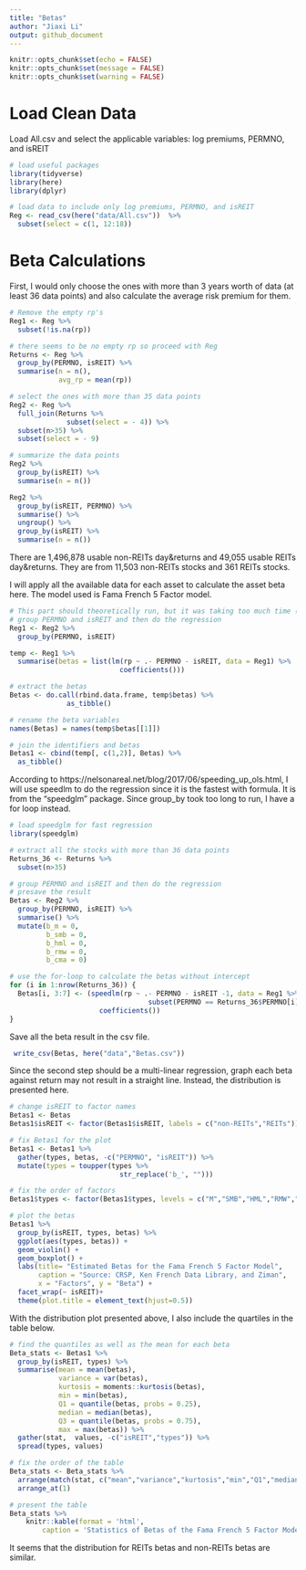 ```yaml
---
title: "Betas"
author: "Jiaxi Li"
output: github_document
---
```


```r
knitr::opts_chunk$set(echo = FALSE)
knitr::opts_chunk$set(message = FALSE)
knitr::opts_chunk$set(warning = FALSE)
```

# Load Clean Data

Load All.csv and select the applicable variables: log premiums, PERMNO, and isREIT

```r
# load useful packages
library(tidyverse)
library(here)
library(dplyr)

# load data to include only log premiums, PERMNO, and isREIT
Reg <- read_csv(here("data/All.csv"))  %>%
  subset(select = c(1, 12:18))
```

# Beta Calculations

First, I would only choose the ones with more than 3 years worth of data (at least 36 data points) and also calculate the average risk premium for them.

```r
# Remove the empty rp's
Reg1 <- Reg %>%
  subset(!is.na(rp))

# there seems to be no empty rp so proceed with Reg
Returns <- Reg %>%
  group_by(PERMNO, isREIT) %>%
  summarise(n = n(),
            avg_rp = mean(rp))

# select the ones with more than 35 data points
Reg2 <- Reg %>%
  full_join(Returns %>%
              subset(select = - 4)) %>%
  subset(n>35) %>%
  subset(select = - 9)

# summarize the data points
Reg2 %>%
  group_by(isREIT) %>%
  summarise(n = n())

Reg2 %>%
  group_by(isREIT, PERMNO) %>%
  summarise() %>%
  ungroup() %>%
  group_by(isREIT) %>%
  summarise(n = n())
```

There are 1,496,878 usable non-REITs day&returns and 49,055 usable REITs day&returns. They are from 11,503 non-REITs stocks and 361 REITs stocks.

I will apply all the available data for each asset to calculate the asset beta here. The model used is Fama French 5 Factor model.

```r
# This part should theoretically run, but it was taking too much time (maybe a better computer can do it).
# group PERMNO and isREIT and then do the regression
Reg1 <- Reg2 %>%
  group_by(PERMNO, isREIT)

temp <- Reg1 %>%
  summarise(betas = list(lm(rp ~ .- PERMNO - isREIT, data = Reg1) %>%
                           coefficients()))

# extract the betas
Betas <- do.call(rbind.data.frame, temp$betas) %>%
              as_tibble()

# rename the beta variables
names(Betas) = names(temp$betas[[1]])

# join the identifiers and betas
Betas1 <- cbind(temp[, c(1,2)], Betas) %>%
  as_tibble()
```

According to https://nelsonareal.net/blog/2017/06/speeding_up_ols.html, I will use speedlm to do the regression since it is the fastest with formula. It is from the "speedglm" package. Since group_by took too long to run, I have a for loop instead.

```r
# load speedglm for fast regression
library(speedglm)

# extract all the stocks with more than 36 data points
Returns_36 <- Returns %>%
  subset(n>35)

# group PERMNO and isREIT and then do the regression
# presave the result
Betas <- Reg2 %>%
  group_by(PERMNO, isREIT) %>%
  summarise() %>%
  mutate(b_m = 0,
         b_smb = 0,
         b_hml = 0,
         b_rmw = 0,
         b_cma = 0)

# use the for-loop to calculate the betas without intercept
for (i in 1:nrow(Returns_36)) {
  Betas[i, 3:7] <- (speedlm(rp ~ .- PERMNO - isREIT -1, data = Reg1 %>%
                                  subset(PERMNO == Returns_36$PERMNO[i])) %>%
                      coefficients())
}

```

Save all the beta result in the csv file.
```r
 write_csv(Betas, here("data","Betas.csv"))
```

Since the second step should be a multi-linear regression, graph each beta against return may not result in a straight line. Instead, the distribution is presented here.
```r
# change isREIT to factor names
Betas1 <- Betas
Betas1$isREIT <- factor(Betas1$isREIT, labels = c("non-REITs","REITs"))

# fix Betas1 for the plot 
Betas1 <- Betas1 %>%
  gather(types, betas, -c("PERMNO", "isREIT")) %>%
  mutate(types = toupper(types %>%
                           str_replace('b_', "")))

# fix the order of factors
Betas1$types <- factor(Betas1$types, levels = c("M","SMB","HML","RMW","CMA"))

# plot the betas
Betas1 %>%
  group_by(isREIT, types, betas) %>%
  ggplot(aes(types, betas)) +
  geom_violin() +
  geom_boxplot() +
  labs(title= "Estimated Betas for the Fama French 5 Factor Model",
       caption = "Source: CRSP, Ken French Data Library, and Ziman",
       x = "Factors", y = "Beta") + 
  facet_wrap(~ isREIT)+
  theme(plot.title = element_text(hjust=0.5))
```

With the distribution plot presented above, I also include the quartiles in the table below.
```r
# find the quantiles as well as the mean for each beta
Beta_stats <- Betas1 %>%
  group_by(isREIT, types) %>%
  summarise(mean = mean(betas),
            variance = var(betas),
            kurtosis = moments::kurtosis(betas),
            min = min(betas),
            Q1 = quantile(betas, probs = 0.25),
            median = median(betas),
            Q3 = quantile(betas, probs = 0.75),
            max = max(betas)) %>%
  gather(stat,  values, -c("isREIT","types")) %>%
  spread(types, values)

# fix the order of the table
Beta_stats <- Beta_stats %>%
  arrange(match(stat, c("mean","variance","kurtosis","min","Q1","median","Q3","max"))) %>%
  arrange_at(1)

# present the table
Beta_stats %>%
    knitr::kable(format = 'html',
        caption = 'Statistics of Betas of the Fama French 5 Factor Model')

```

It seems that the distribution for REITs betas and non-REITs betas are similar.